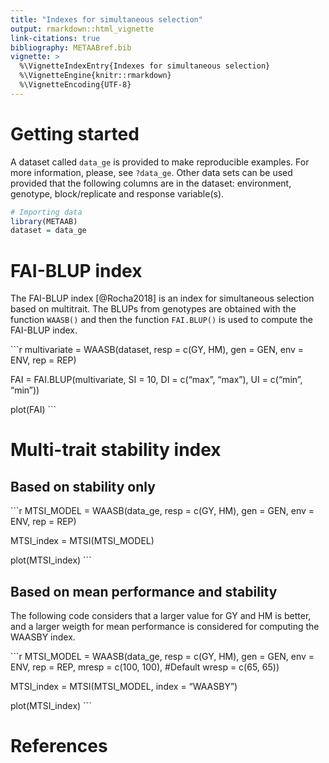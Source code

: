 ```yaml
---
title: "Indexes for simultaneous selection"
output: rmarkdown::html_vignette
link-citations: true
bibliography: METAABref.bib 
vignette: >
  %\VignetteIndexEntry{Indexes for simultaneous selection}
  %\VignetteEngine{knitr::rmarkdown}
  %\VignetteEncoding{UTF-8}
---
```




# Getting started
A dataset called `data_ge` is provided to make reproducible examples. For more information, please, see `?data_ge`. Other data sets can be used provided that the following columns are in the dataset: environment, genotype, block/replicate and response variable(s).

```r
# Importing data
library(METAAB)
dataset = data_ge
```


# FAI-BLUP index

The FAI-BLUP index [@Rocha2018] is an index for simultaneous selection based on multitrait. The BLUPs from genotypes are obtained with the function `WAASB()` and then the function `FAI.BLUP()` is used to compute the FAI-BLUP index.

```r
multivariate = WAASB(dataset,
                     resp = c(GY, HM),
                     gen = GEN,
                     env = ENV,
                     rep = REP)

FAI = FAI.BLUP(multivariate,
               SI = 10,
               DI = c("max", "max"), 
               UI = c("min", "min"))

plot(FAI)
    ```



# Multi-trait stability index

## Based on stability only

```r
MTSI_MODEL = WAASB(data_ge,
                   resp = c(GY, HM),
                   gen = GEN,
                   env = ENV,
                   rep = REP)

MTSI_index = MTSI(MTSI_MODEL)

plot(MTSI_index)
    ```



## Based on mean performance and stability

The following code considers that a larger value for GY and HM is better, and a larger weigth for mean performance is considered for computing the WAASBY index.

```r
MTSI_MODEL = WAASB(data_ge,
                   resp = c(GY, HM),
                   gen = GEN,
                   env = ENV,
                   rep = REP,
                   mresp = c(100, 100), #Default
                   wresp = c(65, 65))

MTSI_index = MTSI(MTSI_MODEL, index = "WAASBY")

plot(MTSI_index)
    ```



# References

